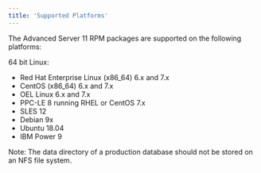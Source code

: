 ---
title: 'Supported Platforms'
---

<div id="supported_platforms" class="registered_link"></div>

The Advanced Server 11 RPM packages are supported on the following platforms:

64 bit Linux:

- Red Hat Enterprise Linux (x86_64) 6.x and 7.x
- CentOS (x86_64) 6.x and 7.x
- OEL Linux 6.x and 7.x
- PPC-LE 8 running RHEL or CentOS 7.x
- SLES 12
- Debian 9x
- Ubuntu 18.04
- IBM Power 9

Note: The data directory of a production database should not be stored on an NFS file system.
